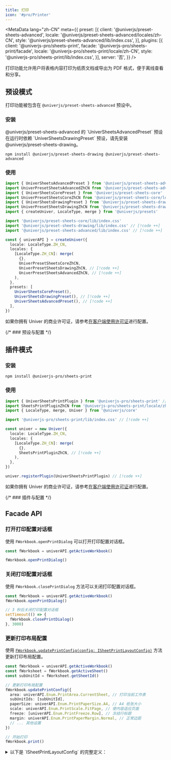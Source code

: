 ```yaml
---
title: 打印
icon: '#pro/Printer'
---
```


<MetaData
  lang="zh-CN"
  meta={{
    preset: [{
      client: '@univerjs/preset-sheets-advanced',
      locale: '@univerjs/preset-sheets-advanced/locales/zh-CN',
      style: '@univerjs/preset-sheets-advanced/lib/index.css',
    }],
    plugins: [{
      client: '@univerjs-pro/sheets-print',
      facade: '@univerjs-pro/sheets-print/facade',
      locale: '@univerjs-pro/sheets-print/locale/zh-CN',
      style: '@univerjs-pro/sheets-print/lib/index.css',
    }],
    server: '否',
  }}
/>

打印功能允许用户将表格内容打印为纸质文档或导出为 PDF 格式，便于离线查看和分享。

## 预设模式

打印功能被包含在 `@univerjs/preset-sheets-advanced` 预设中。

### 安装

<Callout>
  @univerjs/preset-sheets-advanced 的 `UniverSheetsAdvancedPreset` 预设在运行时依赖 `UniverSheetsDrawingPreset` 预设，请先安装 @univerjs/preset-sheets-drawing。
</Callout>

```package-install
npm install @univerjs/preset-sheets-drawing @univerjs/preset-sheets-advanced
```

### 使用

```typescript
import { UniverSheetsAdvancedPreset } from '@univerjs/preset-sheets-advanced' // [!code ++]
import UniverPresetSheetsAdvancedZhCN from '@univerjs/preset-sheets-advanced/locales/zh-CN' // [!code ++]
import { UniverSheetsCorePreset } from '@univerjs/preset-sheets-core'
import UniverPresetSheetsCoreZhCN from '@univerjs/preset-sheets-core/locales/zh-CN'
import { UniverSheetsDrawingPreset } from '@univerjs/preset-sheets-drawing' // [!code ++]
import UniverPresetSheetsDrawingZhCN from '@univerjs/preset-sheets-drawing/locales/zh-CN' // [!code ++]
import { createUniver, LocaleType, merge } from '@univerjs/presets'

import '@univerjs/preset-sheets-core/lib/index.css'
import '@univerjs/preset-sheets-drawing/lib/index.css' // [!code ++]
import '@univerjs/preset-sheets-advanced/lib/index.css' // [!code ++]

const { univerAPI } = createUniver({
  locale: LocaleType.ZH_CN,
  locales: {
    [LocaleType.ZH_CN]: merge(
      {},
      UniverPresetSheetsCoreZhCN,
      UniverPresetSheetsDrawingZhCN, // [!code ++]
      UniverPresetSheetsAdvancedZhCN, // [!code ++]
    ),
  },
  presets: [
    UniverSheetsCorePreset(),
    UniverSheetsDrawingPreset(), // [!code ++]
    UniverSheetsAdvancedPreset(), // [!code ++]
  ],
})
```

如果你拥有 Univer 的商业许可证，请参考[在客户端使用许可证](/guides/pro/license#在预设模式中使用)进行配置。

{/* ### 预设与配置 */}

## 插件模式

### 安装

```package-install
npm install @univerjs-pro/sheets-print
```

### 使用

```typescript
import { UniverSheetsPrintPlugin } from '@univerjs-pro/sheets-print' // [!code ++]
import SheetsPrintPluginZhCN from '@univerjs-pro/sheets-print/locale/zh-CN' // [!code ++]
import { LocaleType, merge, Univer } from '@univerjs/core'

import '@univerjs-pro/sheets-print/lib/index.css' // [!code ++]

const univer = new Univer({
  locale: LocaleType.ZH_CN,
  locales: {
    [LocaleType.ZH_CN]: merge(
      {},
      SheetsPrintPluginZhCN, // [!code ++]
    ),
  },
})

univer.registerPlugin(UniverSheetsPrintPlugin) // [!code ++]
```

如果你拥有 Univer 的商业许可证，请参考[在客户端使用许可证](/guides/pro/license#在插件模式中使用)进行配置。

{/* ### 插件与配置 */}

## Facade API

### 打开打印配置对话框

使用 `FWorkbook.openPrintDialog` 可以打开打印配置对话框。

```typescript
const fWorkbook = univerAPI.getActiveWorkbook()

fWorkbook.openPrintDialog()
```

### 关闭打印配置对话框

使用 `FWorkbook.closePrintDialog` 方法可以关闭打印配置对话框。

```typescript
const fWorkbook = univerAPI.getActiveWorkbook()
fWorkbook.openPrintDialog()

// 3 秒后关闭打印配置对话框
setTimeout(() => {
  fWorkbook.closePrintDialog()
}, 3000)
```

### 更新打印布局配置

使用 [`FWorkbook.updatePrintConfig(config: ISheetPrintLayoutConfig)`](https://reference.univer.ai/zh-CN/classes/FWorkbook#updateprintconfig) 方法更新打印布局配置。

```typescript
const fWorkbook = univerAPI.getActiveWorkbook()
const fWorksheet = fWorkbook.getActiveSheet()
const subUnitId = fWorksheet.getSheetId()

// 更新打印布局配置
fWorkbook.updatePrintConfig({
  area: univerAPI.Enum.PrintArea.CurrentSheet, // 打印当前工作表
  subUnitIds: [subUnitId],
  paperSize: univerAPI.Enum.PrintPaperSize.A4, // A4 纸张大小
  scale: univerAPI.Enum.PrintScale.FitPage, // 使内容适应页面
  freeze: [univerAPI.Enum.PrintFreeze.Row], // 冻结行标题
  margin: univerAPI.Enum.PrintPaperMargin.Normal, // 正常边距
  // ... 其他设置
})

// 开始打印
fWorkbook.print()
```

<details>
  <summary>以下是 `ISheetPrintLayoutConfig` 的完整定义：</summary>
  ```typescript
  /**
   * 打印布局设置的配置接口
   */
  export interface ISheetPrintLayoutConfig {
    /**
     * 指定要打印的工作表区域（例如，当前工作表，选区）
     */
    area: PrintArea
    /**
     * 要打印的工作簿的工作表 ID 集合，或者包含工作表 ID 和范围的对象集合
     */
    subUnitIds: (string | { id: string, range: IRange })[]
    /**
     * 打印纸张大小设置（例如，A4，信纸）
     */
    paperSize: PrintPaperSize
    /**
     * 打印页面方向（纵向或横向）
     */
    direction: PrintDirection
    /**
     * 打印缩放类型
     */
    scale: PrintScale
    /**
     * 自定义缩放百分比
     */
    customScale: number
    /**
     * 冻结行和列的设置数组
     */
    freeze: PrintFreeze[]
    /**
     * 打印页面的边距预设
     */
    margin: PrintPaperMargin
    /**
     * 使用自定义纸张尺寸时的自定义页面尺寸
     */
    pageSizeCustom?: { w: number, h: number }
    /**
     * 每页打印的最大行数
     */
    maxRowsEachPage: number
    /**
     * 每页打印的最大列数
     */
    maxColumnsEachPage: number
  }

  /**
   * 定义要打印的电子表格区域
   */
  export enum PrintArea {
    /** 只打印当前活动工作表 */
    CurrentSheet = 'CurrentSheet',
    /** 打印整个工作簿 */
    workbook = 'Workbook',
    /** 只打印当前选定的范围 */
    CurrentSelection = 'CurrentSelection',
    /** 打印所有选定的范围 */
    AllSelection = 'AllSelection',
  }

  /**
   * 定义打印纸张大小
   */
  export enum PrintPaperSize {
    /** 使用信纸大小 */
    Letter = 'Letter',
    /** 使用小报纸大小 */
    Tabloid = 'Tabloid',
    /** 使用法律纸张大小 */
    Legal = 'Legal',
    /** 使用报表纸张大小 */
    Statement = 'Statement',
    /** 使用行政公文纸张大小 */
    Executive = 'Executive',
    /** 使用对折纸张大小 */
    Folio = 'Folio',
    /** 使用A3纸张大小 */
    A3 = 'A3',
    /** 使用A4纸张大小 */
    A4 = 'A4',
    /** 使用A5纸张大小 */
    A5 = 'A5',
    /** 使用B4纸张大小 */
    B4 = 'B4',
    /** 使用B5纸张大小 */
    B5 = 'B5',
  }

  /**
   * 定义打印页面的方向
   */
  export enum PrintDirection {
    /** 纵向方向 */
    Portrait = 'Portrait',
    /** 横向方向 */
    Landscape = 'Landscape',
  }

  /**
   * 定义打印的缩放类型
   */
  export enum PrintScale {
    /** 正常缩放 */
    Origin = 'Origin',
    /** 适合宽度 */
    FitWidth = 'FitWidth',
    /** 适合高度 */
    FitHeight = 'FitHeight',
    /** 适合页面大小 */
    FitPage = 'FitPage',
    /** 自定义缩放 */
    Custom = 'Custom',
  }

  /**
   * 定义打印时应保持冻结的元素
   */
  export enum PrintFreeze {
    /** 打印时保持行标题冻结 */
    Row = 'Row',
    /** 打印时保持列标题冻结 */
    Column = 'Column',
  }

  /**
   * 定义打印页面的边距预设
   */
  export enum PrintPaperMargin {
    /** 使用正常边距 */
    Normal = 'Normal',
    /** 使用窄边距 */
    Narrow = 'Narrow',
    /** 使用宽边距 */
    Wide = 'Wide',
    /** 没有边距 */
    None = 'None',
  }
  ```
</details>

### 更新打印渲染配置

使用 [`FWorkbook.updatePrintRenderConfig(config: ISheetPrintRenderConfig)`](https://reference.univer.ai/zh-CN/classes/FWorkbook#updateprintrenderconfig) 方法更新打印渲染配置。

```typescript
const fWorkbook = univerAPI.getActiveWorkbook()

// 更新默认打印布局配置
fWorkbook.updatePrintConfig({})

// 更新打印渲染配置
fWorkbook.updatePrintRenderConfig({
  gridlines: true, // 显示网格线
  hAlign: univerAPI.Enum.PrintAlign.Middle, // 水平居中对齐
  vAlign: univerAPI.Enum.PrintAlign.Middle, // 垂直居中对齐
  headerFooter: [ // 要包含的页眉和页脚元素数组，这里是页码和工作表名称
    univerAPI.Enum.PrintHeaderFooter.PageSize,
    univerAPI.Enum.PrintHeaderFooter.WorksheetTitle,
  ],
  // ... 其他设置
})

// 开始打印
fWorkbook.print()
```

<details>
  <summary>以下是 `ISheetPrintRenderConfig` 的完整定义：</summary>
  ```typescript
  /**
   * 打印渲染选项的配置接口
   */
  export interface ISheetPrintRenderConfig {
    /**
     * 是否在打印输出中显示网格线
     */
    gridlines: boolean
    /**
     * 水平对齐设置
     */
    hAlign: PrintAlign
    /**
     * 垂直对齐设置
     */
    vAlign: PrintAlign
    /**
     * 包含的页眉和页脚元素数组
     */
    headerFooter: PrintHeaderFooter[]
    /**
     * 页眉和页脚的详细设置
     */
    headerFooterSetting: IPrintHeaderFooter
    /**
     * 是否使用自定义页眉和页脚而不是预设
     */
    isCustomHeaderFooter?: boolean

    watermark?: Nullable<IWatermarkConfigWithType>
  }

  /**
   * 定义打印内容的可用对齐选项
   */
  export enum PrintAlign {
    /** 水平方向左对齐，垂直方向顶部对齐 */
    Start = 'Start',
    /** 水平方向右对齐，垂直方向底部对齐 */
    End = 'End',
    /** 水平方向居中对齐，垂直方向居中对齐 */
    Middle = 'Middle',
  }

  /**
   * 定义页眉和页脚内容的可用占位符
   */
  export enum PrintHeaderFooter {
    /** 插入当前页码信息 */
    PageSize = 'PageSize',
    /** 插入工作簿名称 */
    WorkbookTitle = 'WorkbookTitle',
    /** 插入工作表名称 */
    WorksheetTitle = 'WorksheetTitle',
    /** 插入当前日期 */
    Date = 'Date',
    /** 插入当前时间 */
    Time = 'Time',
  }

  /**
   * 页眉和页脚内容定位的配置接口
   */
  export interface IPrintHeaderFooter {
    /** 左上角显示的内容 */
    topLeft: string
    /** 顶部中心显示的内容 */
    topCenter: string
    /** 右上角显示的内容 */
    topRight: string
    /** 左下角显示的内容 */
    bottomLeft: string
    /** 底部中心显示的内容 */
    bottomCenter: string
    /** 右下角显示的内容 */
    bottomRight: string
  }
  ```
</details>

### 调起打印

使用 `FWorkbook.print` 方法可以直接调起打印。

```typescript
// 使用默认配置可以传入空对象
workbook.updatePrintConfig({
  // ... 打印布局配置
})
workbook.updatePrintRenderConfig({
  // ... 打印渲染配置
})
workbook.print()
```

### 保存截图至剪贴板

使用 `FWorkbook.saveScreenshotToClipboard` 方法可以保存打印数据图片到剪切板。

该 API 仅在拥有 [许可证](zh-CN/guides/pro/license) 的情况下可用，未持有许可证时将受到使用限制，保存操作将返回 `false`。

我们使用 Clipboard API 保存图片到剪贴板，在非安全网络环境或某些不支持的浏览器可能会保存失败。保存成功会返回 `true`。

```typescript
const fWorkbook = univerAPI.getActiveWorkbook()
const result = await fWorkbook.saveScreenshotToClipboard()
```

### 获取选区截图

使用 `FRange.getScreenshot` 方法可以获取选区打印数据图片。

该 API 仅在持有 [许可证](zh-CN/guides/pro/license) 时可用，未持证用户将受到使用限制，保存失败时返回 `false`，成功时返回图片的 base64 字符串。

```typescript
const fWorkbook = univerAPI.getActiveWorkbook()
const fWorksheet = fWorkbook.getActiveSheet()
const fRange = fWorksheet.getRange('A1:D10')
fRange.getScreenshot()
```

### 事件监听

完整事件类型定义，请查看 [Events](https://reference.univer.ai/zh-CN/classes/FEventName)。

`univerAPI.Event.BeforeSheetPrintOpen` 事件在打开打印配置对话框之前触发。

```typescript
const disposable = univerAPI.addEvent(univerAPI.Event.BeforeSheetPrintOpen, (params) => {
  const { workbook, worksheet } = params

  // 取消打开打印配置对话框操作
  params.cancel = true
})

// 移除事件监听器，使用 `disposable.dispose()`
```

`univerAPI.Event.SheetPrintOpen` 事件在打开打印配置对话框之后触发。

```typescript
const disposable = univerAPI.addEvent(univerAPI.Event.SheetPrintOpen, (params) => {
  const { workbook, worksheet } = params
})

// 移除事件监听器，使用 `disposable.dispose()`
```

`univerAPI.Event.BeforeSheetPrintConfirm` 事件在确认打印之前触发。

```typescript
const disposable = univerAPI.addEvent(univerAPI.Event.BeforeSheetPrintConfirm, (params) => {
  const { renderConfig, layoutConfig } = params

  // 取消打印确认操作
  params.cancel = true
})

// 移除事件监听器，使用 `disposable.dispose()`
```

`univerAPI.Event.SheetPrintConfirmed` 事件在确认打印之后触发。

```typescript
const disposable = univerAPI.addEvent(univerAPI.Event.SheetPrintConfirmed, (params) => {
  const { renderConfig, layoutConfig } = params
})

// 移除事件监听器，使用 `disposable.dispose()`
```

`univerAPI.Event.BeforeSheetPrintCanceled` 事件在取消打印之前触发。

```typescript
const disposable = univerAPI.addEvent(univerAPI.Event.BeforeSheetPrintCanceled, (params) => {
  const { renderConfig, layoutConfig } = params

  // 取消打印取消操作
  params.cancel = true
})

// 移除事件监听器，使用 `disposable.dispose()`
```

`univerAPI.Event.SheetPrintCanceled` 事件在取消打印之后触发。

```typescript
const disposable = univerAPI.addEvent(univerAPI.Event.SheetPrintCanceled, (params) => {
  const { renderConfig, layoutConfig } = params
})

// 移除事件监听器，使用 `disposable.dispose()`
```
